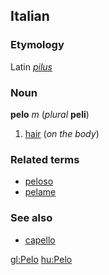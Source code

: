 ==Italian==
===Etymology===
Latin ''[[pilus]]''
===Noun===
'''pelo''' ''m'' (''plural'' '''peli''')

#[[hair]] (''on the body'')

===Related terms===
*[[peloso]]
*[[pelame]]

===See also===
*[[capello]]

[[gl:Pelo]]
[[hu:Pelo]]